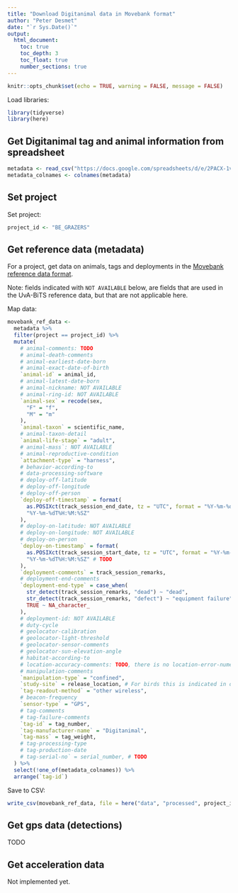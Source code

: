 ```yaml
---
title: "Download Digitanimal data in Movebank format"
author: "Peter Desmet"
date: "`r Sys.Date()`"
output:
  html_document:
    toc: true
    toc_depth: 3
    toc_float: true
    number_sections: true
---
```


```r
knitr::opts_chunk$set(echo = TRUE, warning = FALSE, message = FALSE)
```

Load libraries:

```r
library(tidyverse)
library(here)
```

## Get Digitanimal tag and animal information from spreadsheet

```r
metadata <- read_csv("https://docs.google.com/spreadsheets/d/e/2PACX-1vRQOK3EQ7J9lteAKdyi_fYo_zjw5jUNwpRvcaSI6QxqBDs2q9lkSbEbFAv4jXfzj4teacdiq9AGan-2/pub?gid=0&single=true&output=csv")
metadata_colnames <- colnames(metadata)
```

## Set project

Set project:

```r
project_id <- "BE_GRAZERS"
```

## Get reference data (metadata)

For a project, get data on animals, tags and deployments in the [Movebank reference data format](https://www.movebank.org/node/27).

Note: fields indicated with `NOT AVAILABLE` below, are fields that are used in the UvA-BiTS reference data, but that are not applicable here.

Map data:

```r
movebank_ref_data <-
  metadata %>%
  filter(project == project_id) %>%
  mutate(
    # animal-comments: TODO
    # animal-death-comments
    # animal-earliest-date-born
    # animal-exact-date-of-birth
    `animal-id` = animal_id,
    # animal-latest-date-born
    # animal-nickname: NOT AVAILABLE
    # animal-ring-id: NOT AVAILABLE
    `animal-sex` = recode(sex,
      "F" = "f",
      "M" = "m"
    ),
    `animal-taxon` = scientific_name,
    # animal-taxon-detail
    `animal-life-stage` = "adult",
    # animal-mass`: NOT AVAILABLE
    # animal-reproductive-condition
    `attachment-type` = "harness",
    # behavior-according-to
    # data-processing-software
    # deploy-off-latitude
    # deploy-off-longitude
    # deploy-off-person
    `deploy-off-timestamp` = format(
      as.POSIXct(track_session_end_date, tz = "UTC", format = "%Y-%m-%d %H:%M:%S"),
      "%Y-%m-%dT%H:%M:%SZ"
    ),
    # deploy-on-latitude: NOT AVAILABLE
    # deploy-on-longitude: NOT AVAILABLE
    # deploy-on-person
    `deploy-on-timestamp` = format(
      as.POSIXct(track_session_start_date, tz = "UTC", format = "%Y-%m-%d %H:%M:%S"),
      "%Y-%m-%dT%H:%M:%SZ" # TODO
    ),
    `deployment-comments` = track_session_remarks,
    # deployment-end-comments
    `deployment-end-type` = case_when(
      str_detect(track_session_remarks, "dead") ~ "dead",
      str_detect(track_session_remarks, "defect") ~ "equipment failure",
      TRUE ~ NA_character_
    ),
    # deployment-id: NOT AVAILABLE
    # duty-cycle
    # geolocator-calibration
    # geolocator-light-threshold
    # geolocator-sensor-comments
    # geolocator-sun-elevation-angle
    # habitat-according-to
    # location-accuracy-comments: TODO, there is no location-error-numerical/vertical-error-numerical in the gps data
    # manipulation-comments
    `manipulation-type` = "confined",
    `study-site` = release_location, # For birds this is indicated in deployment-comments
    `tag-readout-method` = "other wireless",
    # beacon-frequency
    `sensor-type` = "GPS",
    # tag-comments
    # tag-failure-comments
    `tag-id` = tag_number,
    `tag-manufacturer-name` = "Digitanimal",
    `tag-mass` = tag_weight,
    # tag-processing-type
    # tag-production-date
    # tag-serial-no` = serial_number, # TODO
  ) %>%
  select(!one_of(metadata_colnames)) %>%
  arrange(`tag-id`)
```

Save to CSV:

```r
write_csv(movebank_ref_data, file = here("data", "processed", project_id, "movebank_ref_data.csv"), na = "")
```

## Get gps data (detections)

TODO

## Get acceleration data

Not implemented yet.
